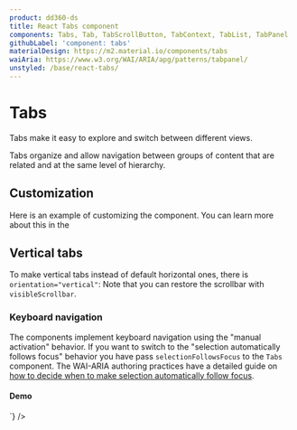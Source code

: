 ```yaml
---
product: dd360-ds
title: React Tabs component
components: Tabs, Tab, TabScrollButton, TabContext, TabList, TabPanel
githubLabel: 'component: tabs'
materialDesign: https://m2.material.io/components/tabs
waiAria: https://www.w3.org/WAI/ARIA/apg/patterns/tabpanel/
unstyled: /base/react-tabs/
---
```


# Tabs

Tabs make it easy to explore and switch between different views.

Tabs organize and allow navigation between groups of content that are related and at the same level of hierarchy.

## Customization

Here is an example of customizing the component. You can learn more about this in the

## Vertical tabs

To make vertical tabs instead of default horizontal ones, there is `orientation="vertical"`: Note that you can restore the scrollbar with `visibleScrollbar`.

### Keyboard navigation

The components implement keyboard navigation using the "manual activation" behavior. If you want to switch to the "selection automatically follows focus"
behavior you have pass `selectionFollowsFocus` to the `Tabs` component. The WAI-ARIA authoring practices have a detailed guide on
[how to decide when to make selection automatically follow focus](https://www.w3.org/WAI/ARIA/apg/practices/keyboard-interface/#x6-4-deciding-when-to-make-selection-automatically-follow-focus).

#### Demo

<TabGroup variant="primary" disabledText="Jasan">
    <Tab label="Precio y absorción" />
    <Tab label="Competencia" />
    <Tab label="Insights de mercado históricos" />
    <Tab label="Item four" disabled />
</TabGroup>

<div className="grid grid-cols-9">
    <WindowEditor
        className="col-span-5"
        codeString={`TabGroup variant="primary" disabledText="Jasan">
    <Tab label="Precio y absorción" />
    <Tab label="Competencia" />
    <Tab label="Insights de mercado históricos" />
    <Tab label="Item four" disabled/>
    <Tab label="Item five" />
    <Tab label="Item six" />
    <Tab label="Item eight" disabled />
</TabGroup>
     `}
    />
</div>
